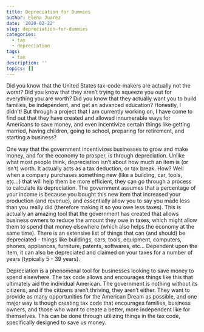 ```yaml
---
title: Depreciation for Dummies
author: Elena Juarez
date: '2020-02-22'
slug: depreciation-for-dummies
categories:
  - tax
  - depreciation
tags:
  - tax
description: ''
topics: []
---
```




Did you know that the United States tax-code-makers are actually not the worst? Did you know that they aren’t trying to squeeze you out for everything you are worth? Did you know that they actually want you to build families, be independent, and get an advanced education? Honestly, I didn’t! But through a project that I am currently working on, I have come to find out that they have created and allowed innumerable ways for Americans to save money, and even incentivize certain things like getting married, having children, going to school, preparing for retirement, and starting a business? 

One way that the government incentivizes businesses to grow and make money, and for the economy to prosper, is through depreciation. Unlike what most people think, depreciation isn’t about how much an item is (or isn’t) worth. It actually acts as a tax deduction, or tax break. How? Well when a company purchases something new (like a building, car, tools, etc…) that will help them be more efficient, they can go through a process to calculate its depreciation. The government assumes that a percentage of your income is because you bought this new item that increased your production (and revenue), and essentially allow you to say you made less than you really did (therefore making it so you owe less taxes). This is actually an amazing tool that the government has created that allows business owners to reduce the amount they owe in taxes, which might allow them to spend that money elsewhere (which also helps the economy at the same time). There is an extensive list of things that can (and should) be depreciated - things like buildings, cars, tools, equipment, computers, phones, appliances, furniture, patents, softwares, etc… Dependent upon the item, it can also be depreciated and claimed on your taxes for a number of years (typically 5 - 39 years).

Depreciation is a phenomenal tool for businesses looking to save money to spend elsewhere. The tax code allows and encourages things like this that ultimately aid the individual American. The government is nothing without its citizens, and if the citizens aren’t thriving, they aren’t either. They want to provide as many opportunities for the American Dream as possible, and one major way is though creating tax code that encourages families, business owners, and those who want to create a better, more independent like for themselves. This can be done through utilizing things in the tax code, specifically designed to save us money. 

